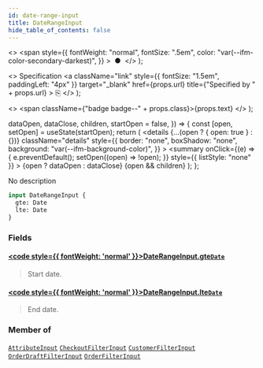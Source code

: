 ```yaml
---
id: date-range-input
title: DateRangeInput
hide_table_of_contents: false
---
```


  <>
    <span
      style={{
        fontWeight: "normal",
        fontSize: ".5em",
        color: "var(--ifm-color-secondary-darkest)",
      }}
    >
      &nbsp;●&nbsp;
    </span>
  </>
);

  <>
    Specification
    <a
      className="link"
      style={{ fontSize: "1.5em", paddingLeft: "4px" }}
      target="\_blank"
      href={props.url}
      title={"Specified by " + props.url}
    >
      ⎘
    </a>
  </>
);

  <>
    <span className={"badge badge--" + props.class}>{props.text}</span>
  </>
);


  dataOpen,
  dataClose,
  children,
  startOpen = false,
}) => {
  const [open, setOpen] = useState(startOpen);
  return (
    <details
      {...(open ? { open: true } : {})}
      className="details"
      style={{
        border: "none",
        boxShadow: "none",
        background: "var(--ifm-background-color)",
      }}
    >
      <summary
        onClick={(e) => {
          e.preventDefault();
          setOpen((open) => !open);
        }}
        style={{ listStyle: "none" }}
      >
        {open ? dataOpen : dataClose}
      </summary>
      {open && children}
    </details>
  );
};

No description

```graphql
input DateRangeInput {
  gte: Date
  lte: Date
}
```

### Fields

#### [<code style={{ fontWeight: 'normal' }}>DateRangeInput.<b>gte</b></code>](#)<Bullet />[`Date`](../../../api-storefront/miscellaneous/scalars/date) <Badge class="secondary" text="scalar"/>

> Start date.

#### [<code style={{ fontWeight: 'normal' }}>DateRangeInput.<b>lte</b></code>](#)<Bullet />[`Date`](../../../api-storefront/miscellaneous/scalars/date) <Badge class="secondary" text="scalar"/>

> End date.

### Member of

[`AttributeInput`](../../../api-storefront/attributes/inputs/attribute-input) <Badge class="secondary" text="input"/><Bullet />[`CheckoutFilterInput`](../../../api-storefront/checkout/inputs/checkout-filter-input) <Badge class="secondary" text="input"/><Bullet />[`CustomerFilterInput`](../../../api-storefront/users/inputs/customer-filter-input) <Badge class="secondary" text="input"/><Bullet />[`OrderDraftFilterInput`](../../../api-storefront/orders/inputs/order-draft-filter-input) <Badge class="secondary" text="input"/><Bullet />[`OrderFilterInput`](../../../api-storefront/orders/inputs/order-filter-input) <Badge class="secondary" text="input"/>
